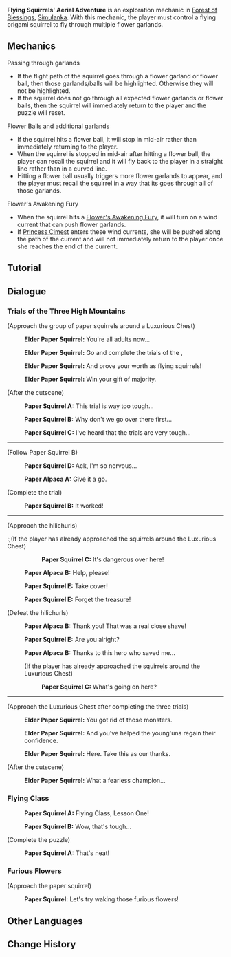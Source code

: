 {{Terminology Infobox
|image        = Tutorial Flying Squirrels' Aerial Adventure 1.png
|type         = Exploration
|region       = Simulanka
|area         = Forest of Blessings
|event        = Summertide Scales and Tales
}}
'''Flying Squirrels' Aerial Adventure''' is an exploration mechanic in [[Forest of Blessings]], [[Simulanka]]. With this mechanic, the player must control a flying origami squirrel to fly through multiple flower garlands.

==Mechanics==
; Passing through garlands
* If the flight path of the squirrel goes through a flower garland or flower ball, then those garlands/balls will be highlighted. Otherwise they will not be highlighted.
* If the squirrel does not go through all expected flower garlands or flower balls, then the squirrel will immediately return to the player and the puzzle will reset.

; Flower Balls and additional garlands
* If the squirrel hits a flower ball, it will stop in mid-air rather than immediately returning to the player.
* When the squirrel is stopped in mid-air after hitting a flower ball, the player can recall the squirrel and it will fly back to the player in a straight line rather than in a curved line.
* Hitting a flower ball usually triggers more flower garlands to appear, and the player must recall the squirrel in a way that its goes through all of those garlands.

; Flower's Awakening Fury
* When the squirrel hits a [[Flower's Awakening Fury]], it will turn on a wind current that can push flower garlands.
* If [[Cimest|Princess Cimest]] enters these wind currents, she will be pushed along the path of the current and will not immediately return to the player once she reaches the end of the current.

==Tutorial==
{{Tutorial|Flying Squirrels' Aerial Adventure; Flower's Awakening Fury; Windwalker Princess}}

==Dialogue==
===Trials of the Three High Mountains===
{{Dialogue Start}}
;(Approach the group of paper squirrels around a Luxurious Chest)
:{{DIcon|Idle}} '''Elder Paper Squirrel:''' You're all adults now...
:{{DIcon|Idle}} '''Elder Paper Squirrel:''' Go and complete the trials of the {{Color|bz|three high mountains}},
:{{DIcon|Idle}} '''Elder Paper Squirrel:''' And prove your worth as flying squirrels!
:{{DIcon|Idle}} '''Elder Paper Squirrel:''' Win your gift of majority.

;(After the cutscene)
:{{DIcon|Idle}} '''Paper Squirrel A:''' This trial is way too tough...
:{{DIcon|Idle}} '''Paper Squirrel B:''' Why don't we go over there first...
:{{DIcon|Idle}} '''Paper Squirrel C:''' I've heard that the trials are very tough...
----
;(Follow Paper Squirrel B)
:{{DIcon|Idle}} '''Paper Squirrel D:''' Ack, I'm so nervous...
:{{DIcon|Idle}} '''Paper Alpaca A:''' Give it a go.

;(Complete the trial)
:{{DIcon|Idle}} '''Paper Squirrel B:''' It worked!
----
;(Approach the hilichurls)
:;(If the player has already approached the squirrels around the Luxurious Chest)
::{{DIcon|Idle}} '''Paper Squirrel C:''' It's dangerous over here!
:{{DIcon|Idle}} '''Paper Alpaca B:''' Help, please!
:{{DIcon|Idle}} '''Paper Squirrel E:''' Take cover!
:{{DIcon|Idle}} '''Paper Squirrel E:''' Forget the treasure!

;(Defeat the hilichurls)
:{{DIcon|Idle}} '''Paper Alpaca B:''' Thank you! That was a real close shave!
:{{DIcon|Idle}} '''Paper Squirrel E:''' Are you alright?
:{{DIcon|Idle}} '''Paper Alpaca B:''' Thanks to this hero who saved me...
:;(If the player has already approached the squirrels around the Luxurious Chest)
::{{DIcon|Idle}} '''Paper Squirrel C:''' What's going on here?
----
;(Approach the Luxurious Chest after completing the three trials)
:{{DIcon|Idle}} '''Elder Paper Squirrel:''' You got rid of those monsters.
:{{DIcon|Idle}} '''Elder Paper Squirrel:''' And you've helped the young'uns regain their confidence.
:{{DIcon|Idle}} '''Elder Paper Squirrel:''' Here. Take this as our thanks.

;(After the cutscene)
:{{DIcon|Idle}} '''Elder Paper Squirrel:''' What a fearless champion...
{{Dialogue End}}

===Flying Class===
{{Dialogue Start}}
:{{DIcon|Idle}} '''Paper Squirrel A:''' Flying Class, Lesson One!
:{{DIcon|Idle}} '''Paper Squirrel B:''' Wow, that's tough...

;(Complete the puzzle)
:{{DIcon|Idle}} '''Paper Squirrel A:''' That's neat!
{{Dialogue End}}

===Furious Flowers===
{{Dialogue Start}}
;(Approach the paper squirrel)
:{{DIcon|Idle}} '''Paper Squirrel:''' Let's try waking those furious flowers!
{{Dialogue End}}

==Other Languages==
{{Other Languages
|en       = Flying Squirrels' Aerial Adventure
|zhs      = 飞鼠的空中冒险
|zhs_rm   = 
|zht      = 飛鼠的空中冒險
|zht_rm   = 
|zh_tl    = 
|ja       = モモンガの空中冒険
|ja_rm    = Momonga no Kuchuu Bouken
|ja_tl    = Flying Squirrels' Aerial Adventure
|ko       = 날다람쥐 공중 모험
|ko_rm    = 
|ko_tl    = 
|es       = Las aventuras de las ardillas voladoras
|es_tl    = The Adventures of the Flying Squirrels
|fr       = Aventure aérienne des écureuils volants
|fr_tl    = Flying Squirrels' Aerial Adventure
|ru       = Воздушное приключение белки-летяги
|ru_tl    = Flying Squirrel's Aerial Adventure
|th       = กระรอกบินผจญภัยในอากาศ
|th_rm    = 
|th_tl    = 
|vi       = Mạo Hiểm Trên Không Của Sóc Bay
|vi_tl    = 
|de       = Die luftigen Abenteuer des Flughörnchens
|de_tl    = The Flying Squirrel's Aerial Adventures
|id       = Petualangan Udara Tupai Terbang
|id_tl    = Flying Squirrels' Aerial Adventure
|pt       = Aventuras Aéreas de Esquilos Voadores
|pt_tl    = 
|tr       = Uçan Sincapların Havadaki Maceraları
|tr_tl    = 
|it       = Le avventure degli scoiattoli volanti
|it_tl    = 
}}

==Change History==
{{Change History|4.8}}